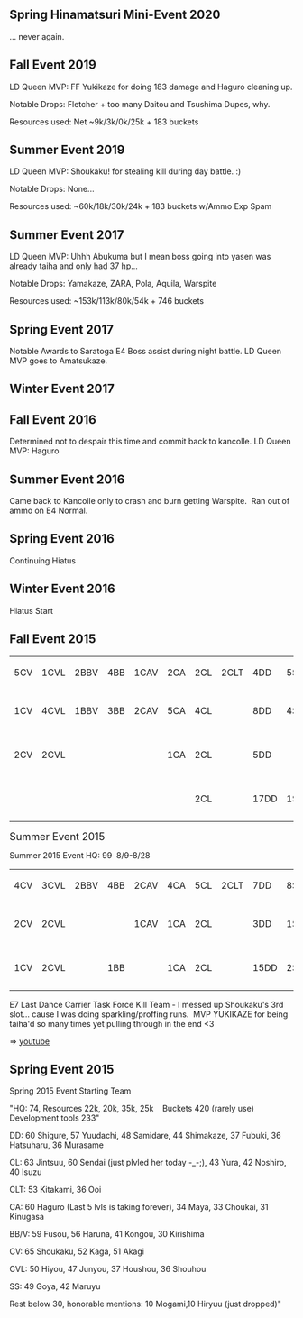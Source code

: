 == Spring Hinamatsuri Mini-Event 2020 ==
... never again.

== Fall Event 2019 ==
LD Queen MVP: FF Yukikaze for doing 183 damage and Haguro cleaning up.

Notable Drops: Fletcher + too many Daitou and Tsushima Dupes, why.

Resources used: Net ~9k/3k/0k/25k + 183 buckets 

{{MedalReport-6
|e1 = Hard
|e2 = Hard
|e3 = Hard
|e4 = Hard
|e5 = Normal
|e6 = Normal
}}


== Summer Event 2019 ==
LD Queen MVP: Shoukaku! for stealing kill during day battle. :)

Notable Drops: None...

Resources used: ~60k/18k/30k/24k + 183 buckets w/Ammo Exp Spam

{{MedalReport-3
|e1 = Normal
|e2 = Normal
|e3 = Normal
}}

== Summer Event 2017 ==
LD Queen MVP: Uhhh Abukuma but I mean boss going into yasen was already taiha and only had 37 hp...

Notable Drops: Yamakaze, ZARA, Pola, Aquila, Warspite

Resources used: ~153k/113k/80k/54k + 746 buckets 

{{MedalReport-7
|e1 = Normal
|e2 = Hard
|e3 = Easy
|e4 = Normal
|e5 = Hard
|e6 = Normal
|e7 = Normal
}}



== Spring Event 2017 ==
Notable Awards to Saratoga E4 Boss assist during night battle. LD Queen MVP goes to Amatsukaze.

{{MedalReport-5
|e1 = Hard
|e2 = Hard
|e3 = Hard
|e4 = Hard
|e5 = Hard
}}


== Winter Event 2017 ==
{{MedalReport-3
|e1 = Normal
|e2 = Normal
|e3 = Hard
}}

== Fall Event 2016 ==
Determined not to despair this time and commit back to kancolle. LD Queen MVP: Haguro

{{MedalReport-5
|e1 = Hard
|e2 = Hard
|e3 = Normal
|e4 = Normal
|e5 = Normal
}}



== Summer Event 2016 ==
Came back to Kancolle only to crash and burn getting Warspite.  Ran out of ammo on E4 Normal.

{{MedalReport-4
|e1 = Hard
|e2 = Hard
|e3 = Hard
|e4 = None
}}



== Spring Event 2016 ==
Continuing Hiatus

{{MedalReport-7
|e1 = None
|e2 = None
|e3 = None
|e4 = None
|e5 = None
|e6 = None
|e7 = None
}}





== Winter Event 2016 ==
Hiatus Start

{{MedalReport-3
|e1 = None
|e2 = None
|e3 = None
}}





== Fall Event 2015 ==
{{MedalReport-5
|e1 = Hard
|e2 = Hard
|e3 = Hard
|e4 = Hard
|e5 = Hard
}}
{{ResourceReport-FullMan
   |before_fuel = 116525
|before_ammo = 52493
|before_steel = 152780
|before_bauxite = 89318
|after_fuel = 80357
|after_ammo = 28000
|after_steel = 159877
|after_bauxite = 90778
|used_fuel = ~50k
|used_ammo = ~50k
|used_steel = ~30k
|used_bauxite = ~10k
|used_bucket = 1466 11/18
1174 12/3
~400
|note = Last Kill Amatsukaze~<3
https://www.youtube.com/watch?v=-QJ9lbtxOXs}}
{| class="wikitable"
|5CV
|1CVL
|2BBV
|4BB
|1CAV
|2CA
|2CL
|2CLT
|4DD
|5SS
|
|80+
|28
|28
|
|-
|1CV
|4CVL
|<span style="font-weight:normal;">1BBV</span>
|3BB
|2CAV
|5CA
|4CL
|
|8DD
|4SS
|1AV
|60-79
|33
|61
|
|-
|2CV
|2CVL
|
|
|
|1CA
|2CL
|
|5DD
|
|2AV
|40-59
|14
|75
|Akitsu,Hayasui
|-
|
|
|
|
|
|
|2CL
|
|17DD
|1SS
|
|30-39
|20
|95
|Akashi
|}
<span style="font-size:18px;">
Summer Event 2015</span>

{{MedalReport-7
|e1 = Hard
|e2 = Hard
|e3 = Normal
|e4 = Normal
|e5 = Easy
|e6 = Normal
|e7 = Normal
}}
{{ResourceReport-FullMan
   |before_fuel = 66000
   |before_ammo = 54000
   |before_steel = 105000
   |before_bauxite = 71000
   |after_fuel = 22000
   |after_ammo = 14000
   |after_steel = 95000
   |after_bauxite = 66000
   |used_fuel = 80000
   |used_ammo = 80000
   |used_steel = 40000
   |used_bauxite = 20000
   |used_bucket = 600
   |note =Before: Buckets: 1284 Dev Mat: 932 Screws: 80 Flamethrower: 638

After: Buckets: 913 Dev Mat: 1105 Screws: 104 Flamethrower: 721 
   }}

Summer 2015 Event HQ: 99  8/9-8/28
{| class="wikitable"
|4CV
|3CVL
|2BBV
|4BB
|2CAV
|4CA
|5CL
|2CLT
|7DD
|8SS
|
|60+
|41
|41
|-
|2CV
|2CVL
|
|
|1CAV
|1CA
|2CL
|
|3DD
|1SS
|1AV
|40-59
|13
|54
|-
|1CV
|2CVL
|
|1BB
|
|1CA
|2CL
|
|15DD
|2SS
|2AV
|30-39
|26
|80
|}
E7 Last Dance Carrier Task Force Kill Team - I messed up Shoukaku's 3rd slot... cause I was doing sparkling/proffing runs.  MVP YUKIKAZE for being taiha'd so many times yet pulling through in the end <3

=> [https://www.youtube.com/watch?v=lJoQ3IegiA0 youtube]

{{EventComp
| Maya/Kai Ni
| 88
| 20.3cm (No.2) Twin Gun Mount
| 90mm Single High-angle Gun Mount
| 25mm Triple Autocannon Mount (Concentrated Deployment)
| Type 14 Air Radar
|-
| Haruna/Kai Ni
| 89
| 35.6cm Twin Gun Mount (Dazzle Camouflage)
| 35.6cm Twin Gun Mount (Dazzle Camouflage)
| Type 91 AP Shell
| Type 0 Observation Seaplane
|-
| Fusou/Kai Ni
| 92
| Prototype 41cm Triple Gun Mount
| 41cm Twin Gun Mount
| Type 91 AP Shell
| Type 0 Observation Seaplane
|-
| Hiyou/Kai
| 78
| Reppuu
| Reppuu
| Reppuu
| Reppuu
|-
| Shouhou/Kai
| 65
| Reppuu
| Reppuu
| Reppuu
| Saiun
|-
| Shoukaku/Kai
| 114
| Tenzan (601 Air Group)
| Tenzan Model 12 (Murata Squadron)
| 8cm High-angle Gun
| Type 21 Zero Fighter (Skilled)
|-
| hq = 99
}}
{{EventComp
| Shigure/Kai Ni
| 85
| 61cm Quintuple (Oxygen) Torpedo Mount
| 61cm Quadruple (Oxygen) Torpedo Mount
| Skilled Lookouts
|-
| Jintsuu/Kai Ni
| 81
| 15.5cm Triple Gun Mount
| 15.5cm Triple Gun Mount
| Searchlight
|-
| Chikuma/Kai Ni
| 79
| 20.3cm (No.3) Twin Gun Mount
| 20.3cm (No.3) Twin Gun Mount
| Zuiun (634 Air Group)
| Star Shell
|-
| Littorio/
| 85
| 381mm/50 Triple Gun Mount Kai
| 381mm/50 Triple Gun Mount
| Type 1 AP Shell
| Type 0 Observation Seaplane
|-
| Haguro/Kai Ni
| 78
| 20.3cm (No.2) Twin Gun Mount
| 20.3cm (No.2) Twin Gun Mount
| FuMO25 Radar
| Type 98 Reconnaissance Seaplane (Night Recon)
|-
| Yukikaze/Kai
| 74
| 61cm Quintuple (Oxygen) Torpedo Mount
| 61cm Triple (Oxygen) Torpedo Mount
| 61cm Quadruple (Oxygen) Torpedo Mount
|-
| hq = 99
}}

== Spring Event 2015 ==
{{MedalReport-6
|e1 = Normal
|e2 = Normal
|e3 = Normal
|e4 = Normal
|e5 = Normal
|e6 = Hard
}}Spring 2015 Event Starting Team

"HQ: 74, Resources 22k, 20k, 35k, 25k    Buckets 420 (rarely use) Development tools 233"

<p style="color:rgb(0,0,0);">DD: 60 Shigure, 57 Yuudachi, 48 Samidare, 44 Shimakaze, 37 Fubuki, 36 Hatsuharu, 36 Murasame</p>

<p style="color:rgb(0,0,0);">CL: 63 Jintsuu, 60 Sendai (just plvled her today -_-;), 43 Yura, 42 Noshiro, 40 Isuzu</p>

<p style="color:rgb(0,0,0);">CLT: 53 Kitakami, 36 Ooi</p>

<p style="color:rgb(0,0,0);">CA: 60 Haguro (Last 5 lvls is taking forever), 34 Maya, 33 Choukai, 31 Kinugasa</p>

<p style="color:rgb(0,0,0);">BB/V: 59 Fusou, 56 Haruna, 41 Kongou, 30 Kirishima</p>

<p style="color:rgb(0,0,0);">CV: 65 Shoukaku, 52 Kaga, 51 Akagi</p>

<p style="color:rgb(0,0,0);">CVL: 50 Hiyou, 47 Junyou, 37 Houshou, 36 Shouhou</p>

<p style="color:rgb(0,0,0);">SS: 49 Goya, 42 Maruyu</p>

<p style="color:rgb(0,0,0);">Rest below 30, honorable mentions: 10 Mogami,10 Hiryuu (just dropped)"</p><p style="margin-top:1em;margin-bottom:1em;color:rgb(0,0,0);">
</p>
<p style="margin-top:1em;margin-bottom:1em;color:rgb(0,0,0);">
</p><p style="margin-top:1em;margin-bottom:1em;color:rgb(0,0,0);">
</p>